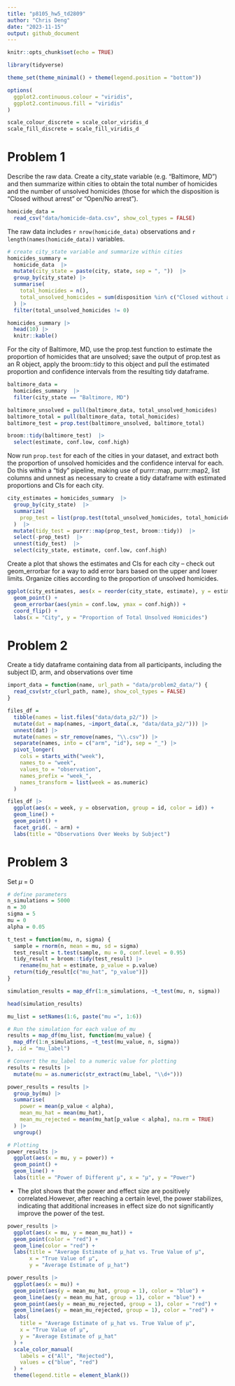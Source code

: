 ```yaml
---
title: "p8105_hw5_td2809"
author: "Chris Deng"
date: "2023-11-15"
output: github_document
---
```


```r
knitr::opts_chunk$set(echo = TRUE)

library(tidyverse)

theme_set(theme_minimal() + theme(legend.position = "bottom"))  

options(
  ggplot2.continuous.colour = "viridis",
  ggplot2.continuous.fill = "viridis"
)

scale_colour_discrete = scale_color_viridis_d
scale_fill_discrete = scale_fill_viridis_d
```

# Problem 1
Describe the raw data. Create a city_state variable (e.g. “Baltimore, MD”) and then summarize within cities to obtain the total number of homicides and the number of unsolved homicides (those for which the disposition is “Closed without arrest” or “Open/No arrest”).

```r
homicide_data =
  read_csv("data/homicide-data.csv", show_col_types = FALSE)
```

The raw data includes `r nrow(homicide_data)` observations and `r length(names(homicide_data))` variables. 

```r
# create city_state variable and summarize within cities
homicides_summary = 
  homicide_data  |> 
  mutate(city_state = paste(city, state, sep = ", "))  |> 
  group_by(city_state) |> 
  summarise(
    total_homicides = n(),
    total_unsolved_homicides = sum(disposition %in% c("Closed without arrest", "Open/No arrest"))
  ) |> 
  filter(total_unsolved_homicides != 0)

homicides_summary |> 
  head(10) |> 
  knitr::kable()

```

For the city of Baltimore, MD, use the prop.test function to estimate the proportion of homicides that are unsolved; save the output of prop.test as an R object, apply the broom::tidy to this object and pull the estimated proportion and confidence intervals from the resulting tidy dataframe.

```r
baltimore_data =
  homicides_summary  |> 
  filter(city_state == "Baltimore, MD") 

baltimore_unsolved = pull(baltimore_data, total_unsolved_homicides)
baltimore_total = pull(baltimore_data, total_homicides)
baltimore_test = prop.test(baltimore_unsolved, baltimore_total)

broom::tidy(baltimore_test)  |> 
  select(estimate, conf.low, conf.high)
```

Now run `prop.test` for each of the cities in your dataset, and extract both the proportion of unsolved homicides and the confidence interval for each. Do this within a “tidy” pipeline, making use of purrr::map, purrr::map2, list columns and unnest as necessary to create a tidy dataframe with estimated proportions and CIs for each city.

```r
city_estimates = homicides_summary  |> 
  group_by(city_state)  |> 
  summarize(
    prop_test = list(prop.test(total_unsolved_homicides, total_homicides))
  )  |>  
  mutate(tidy_test = purrr::map(prop_test, broom::tidy))  |> 
  select(-prop_test)  |> 
  unnest(tidy_test)  |> 
  select(city_state, estimate, conf.low, conf.high) 
```

Create a plot that shows the estimates and CIs for each city – check out geom_errorbar for a way to add error bars based on the upper and lower limits. Organize cities according to the proportion of unsolved homicides.

```r
ggplot(city_estimates, aes(x = reorder(city_state, estimate), y = estimate)) +
  geom_point() +
  geom_errorbar(aes(ymin = conf.low, ymax = conf.high)) +
  coord_flip() +
  labs(x = "City", y = "Proportion of Total Unsolved Homicides")
```

# Problem 2

Create a tidy dataframe containing data from all participants, including the subject ID, arm, and observations over time
```r
import_data = function(name, url_path = "data/problem2_data/") {
  read_csv(str_c(url_path, name), show_col_types = FALSE) 
}

files_df = 
  tibble(names = list.files("data/data_p2/")) |> 
  mutate(dat = map(names, ~import_data(.x, "data/data_p2/"))) |>
  unnest(dat) |> 
  mutate(names = str_remove(names, "\\.csv")) |> 
  separate(names, into = c("arm", "id"), sep = "_") |> 
  pivot_longer(
    cols = starts_with("week"),
    names_to = "week",
    values_to = "observation",
    names_prefix = "week_",
    names_transform = list(week = as.numeric)
  )

files_df |> 
  ggplot(aes(x = week, y = observation, group = id, color = id)) +
  geom_line() +
  geom_point() +
  facet_grid(. ~ arm) +
  labs(title = "Observations Over Weeks by Subject")
```
# Problem 3
Set $\mu$ = 0
```r
# define parameters
n_simulations = 5000
n = 30
sigma = 5
mu = 0
alpha = 0.05

t_test = function(mu, n, sigma) {
  sample = rnorm(n, mean = mu, sd = sigma)
  test_result = t.test(sample, mu = 0, conf.level = 0.95)
  tidy_result = broom::tidy(test_result) |>
    rename(mu_hat = estimate, p_value = p.value)
  return(tidy_result[c("mu_hat", "p_value")])
}

simulation_results = map_dfr(1:n_simulations, ~t_test(mu, n, sigma))

head(simulation_results)

```
```r
mu_list = setNames(1:6, paste("mu =", 1:6))

# Run the simulation for each value of mu
results = map_df(mu_list, function(mu_value) {
  map_dfr(1:n_simulations, ~t_test(mu_value, n, sigma))
}, .id = "mu_label")

# Convert the mu_label to a numeric value for plotting
results = results |>
  mutate(mu = as.numeric(str_extract(mu_label, "\\d+")))

```
```r
power_results = results |>
  group_by(mu) |>
  summarise(
    power = mean(p_value < alpha),
    mean_mu_hat = mean(mu_hat),
    mean_mu_rejected = mean(mu_hat[p_value < alpha], na.rm = TRUE)
  ) |>
  ungroup()

# Plotting
power_results |>
  ggplot(aes(x = mu, y = power)) +
  geom_point() +
  geom_line() +
  labs(title = "Power of Different µ", x = "µ", y = "Power")
```
 * The plot shows that the power and effect size are positively correlated.However, after reaching a certain level, the power stabilizes, indicating that additional increases in effect size do not significantly improve the power of the test.
```r
power_results |>
  ggplot(aes(x = mu, y = mean_mu_hat)) +
  geom_point(color = "red") +
  geom_line(color = "red") +
  labs(title = "Average Estimate of µ_hat vs. True Value of µ", 
       x = "True Value of µ", 
       y = "Average Estimate of µ_hat")
```
```r
power_results |>
  ggplot(aes(x = mu)) +
  geom_point(aes(y = mean_mu_hat, group = 1), color = "blue") +
  geom_line(aes(y = mean_mu_hat, group = 1), color = "blue") +
  geom_point(aes(y = mean_mu_rejected, group = 1), color = "red") +
  geom_line(aes(y = mean_mu_rejected, group = 1), color = "red") +
  labs(
    title = "Average Estimate of µ_hat vs. True Value of µ", 
    x = "True Value of µ", 
    y = "Average Estimate of µ_hat"
  ) +
  scale_color_manual(
    labels = c("All", "Rejected"), 
    values = c("blue", "red")
  ) +
  theme(legend.title = element_blank())

```